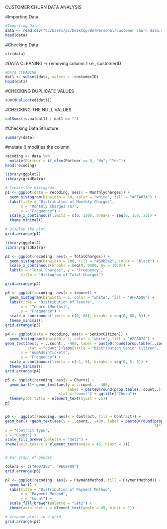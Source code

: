CUSTOMER CHURN DATA ANALYSIS

#Importing Data
```{r}
#Importing Data
data <- read.csv("C:/Users/pc/Desktop/BA/Personal/customer churn data.csv")
head(data)
```

#Checking Data
```{r}
str(data)
```

#DATA CLEANING -> removing column 1 i.e., customerID
```{r}
#DATA CLEANING
dat1 <- subset(data, select = -customerID)
head(dat1)
```

#CHECKING DUPLICATE VALUES
```{r}
sum(duplicated(dat1))
```
#CHECKING THE NULL VALUES
```{r}
colSums(is.na(dat1) | dat1 == "")
```

#Checking Data Structure
```{r}
summary(data)
```

#mutate () modifies the column
```{r}
recoding <- data %>%
  mutate(Partner = if_else(Partner == 0, "No", "Yes"))
head(recoding)

```


```{r}

library(ggplot2)
library(gridExtra)

# Create the histogram
p1 <- ggplot(data = recoding, aes(x = MonthlyCharges)) +
  geom_histogram(binwidth = 10, color = "white", fill = "#FFA07A") +
  labs(title = "Distribution of Monthly Charges", 
       x = "Monthly Charges ($)", 
       y = "Frequency") +
  scale_x_continuous(limits = c(0, 130), breaks = seq(0, 150, 20)) +
  theme_minimal()

# Display the plot
grid.arrange(p1)

```


```{r}
library(ggplot2)
library(gridExtra)

p2 <- ggplot(recoding, aes(x = TotalCharges)) + 
  geom_histogram(binwidth = 200, fill = "#69b3a2", color = "black") +
  scale_x_continuous(breaks = seq(0, 9000, by = 1000)) +
  labs(x = "Total Charges", y = "Frequency", 
       title = "Histogram of Total Charges")

grid.arrange(p2)
```


```{r}
p3 <- ggplot(recoding, aes(x = tenure)) +
  geom_histogram(binwidth = 5, color = "white", fill = "#FFA500") +
  labs(title = "Distribution of Tenure", 
       x = "Tenure (Months)", 
       y = "Frequency") +
  scale_x_continuous(limits = c(0, 80), breaks = seq(0, 80, 5)) +
  theme_minimal()
grid.arrange(p3)
```


```{r}
p4 <- ggplot(data = recoding, aes(x = SeniorCitizen)) +
  geom_histogram(binwidth = 1, color = "white", fill = "#FFA07A") +
geom_text(aes(y = ..count.. -400, label = paste0(round(prop.table(..count..), 4)*100, "%")),
          stat = "count")+labs(title = "Distribution Senior Citizen", 
       x = "numAdminTickets", 
       y = "Frequency") +
  scale_x_continuous(limits = c(-1, 6), breaks = seq(0, 5, 1)) +
  theme_minimal()
grid.arrange(p4)
```


```{r}
p5 <- ggplot(recoding, aes(x = Churn)) +
  geom_bar()+ geom_text(aes(y = ..count.. -400, 
                            label = paste0(round(prop.table(..count..),4)*100, '%')), 
                        stat = 'count') + ggtitle("Churn")+
  theme(plot.title = element_text(hjust = .5))
p5



```


```{r}
p6 <-  ggplot(recoding, aes(x = Contract, fill = Contract)) +
geom_bar() +geom_text(aes(y = ..count.. -400, label = paste0(round(prop.table(..count..),
                                                                   1)*100, "%")), stat = "count")+labs(title = "Distribution of Contract Type",
x = "Contract Type",
y = "Count") +
scale_fill_brewer(palette = "Set2") +
theme(axis.text.x = element_text(angle = 45, hjust = 1))


# Bar graph of gender

colors <- c("#0072B2", "#E69F00")
grid.arrange(p6)

```


```{r}
p7 <- ggplot(recoding, aes(x = PaymentMethod, fill = PaymentMethod)) +
  geom_bar() +
  labs(title = "Distribution of Payment Method", 
       x = "Payment Method", 
       y = "Count") +
  scale_fill_brewer(palette = "Set2") +
  theme(axis.text.x = element_text(angle = 45, hjust = 1))

# Arrange plots in a grid
grid.arrange(p7)
```


```{r}

```


